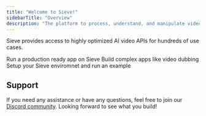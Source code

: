```yaml
---
title: "Welcome to Sieve!"
sidebarTitle: "Overview"
description: "The platform to process, understand, and manipulate video."
---
```


Sieve provides access to highly optimized AI video APIs for hundreds of use cases.

<CardGroup cols={2}>
  <Card title="Run AI apps with API" icon="image" color="#ea5a0c" href="https://sievedata.com/explore">
    Run a production ready app on Sieve
  </Card>
  <Card title="Complex Applications" icon="square-terminal" color="#16a34a" href="/guide/examples/video-dubbing">
    Build complex apps like video dubbing
  </Card>
  <Card title="Quickstart" icon="sparkles" href="/guide/quickstart">
    Setup your Sieve enviromnet and run an example
  </Card>
</CardGroup>

## Support

If you need any assistance or have any questions, feel free to join our [Discord community](https://discord.com/invite/Pnh97rvRtD). Looking forward to see what you build\!